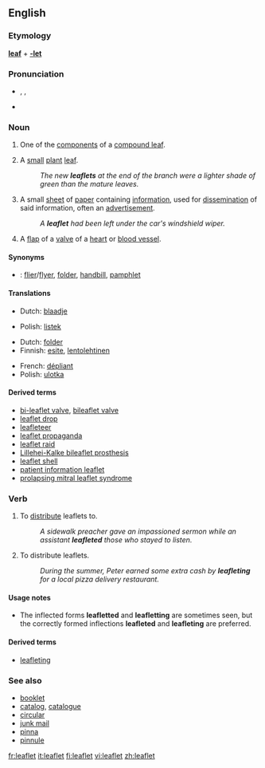 ==English==
===Etymology===
'''[[leaf]]''' + '''[[-let]]'''

===Pronunciation===
*{{AHD|lēfʹlĭt}}, {{IPA|/ˈliːflɪt/}}, {{SAMPA|/"li:flIt/}}
*{{audio|en-us-leaflet.ogg|Audio (US)}}

===Noun===
{{en-noun}}

# {{context|botany}} One of the [[component]]s of a [[compound leaf]].
# {{context|botany}} A [[small]] [[plant]] [[leaf]].
#:''The new '''leaflets''' at the end of the branch were a lighter shade of green than the mature leaves.''
# A small [[sheet]] of [[paper]] containing [[information]], used for [[dissemination]] of said information, often an [[advertisement]].
#:''A '''leaflet''' had been left under the car's windshield wiper.''
#{{context|anatomy}} A [[flap]] of a [[valve]] of a [[heart]] or [[blood vessel]].

====Synonyms====
*{{italbrac|small sheet of paper containing information}}: <!--[[booklet]], [[brochure]], these are made up of more than one sheet-->[[flier]]/[[flyer]], [[folder]], [[handbill]], [[pamphlet]]

====Translations====
{{trans-top|component of a compound leaf}}
{{trans-mid}}
{{trans-bottom}}

{{trans-top|small plant leaf}}
*Dutch: [[blaadje]] {{n}}
{{trans-mid}}
*Polish: [[listek]] {{m}}
{{trans-bottom}}

{{trans-top|small piece of paper with information}}
*Dutch: [[folder#Dutch|folder]] {{m}}
*Finnish: [[esite]], [[lentolehtinen]]
{{trans-mid}}
*French: [[dépliant]] {{m}}
*Polish: [[ulotka]] {{f}}
{{trans-bottom}}

{{trans-top|flap of a valve of a heart or blood vessel}}
{{trans-mid}}
{{trans-bottom}}

====Derived terms====
*[[bi-leaflet valve]], [[bileaflet valve]]
*[[leaflet drop]]
*[[leafleteer]]
*[[leaflet propaganda]]
*[[leaflet raid]]
*[[Lillehei-Kalke bileaflet prosthesis]]
*[[leaflet shell]]
*[[patient information leaflet]]<!--abbreviation: PIL-->
*[[prolapsing mitral leaflet syndrome]]

===Verb===
{{en-verb}}

#{{transitive}} To [[distribute]] leaflets to.
#:''A sidewalk preacher gave an impassioned sermon while an assistant '''leafleted''' those who stayed to listen.''
#{{intransitive}} To distribute leaflets.
#:''During the summer, Peter earned some extra cash by '''leafleting''' for a local pizza delivery restaurant.''

====Usage notes====
*The inflected forms '''leafletted''' and '''leafletting''' are sometimes seen, but the correctly formed inflections '''leafleted''' and '''leafleting''' are preferred.

====Derived terms====
*[[leafleting]]<!--noun-->

===See also===
*[[booklet]]
*[[catalog]], [[catalogue]]
*[[circular]]
*[[junk mail]]
*[[pinna]]
*[[pinnule]]

[[fr:leaflet]]
[[it:leaflet]]
[[fi:leaflet]]
[[vi:leaflet]]
[[zh:leaflet]]